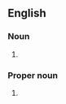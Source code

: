 ==English==

===Noun===
{{en-noun|sg=[[life]] [[of]] [[Reilly]]|lives of Reilly}}

# {{rare}} {{alternative spelling of|[[life of Riley]]}}

===Proper noun===
{{en-proper noun|sg=the [[life]] [[of]] [[Reilly]]}}

# {{alternative spelling of|[[life of Riley|the life of Riley]]}}